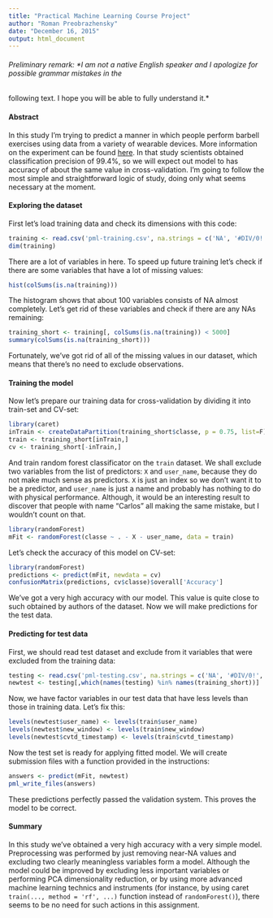```yaml
---
title: "Practical Machine Learning Course Project"
author: "Roman Preobrazhensky"
date: "December 16, 2015"
output: html_document
---
```


###### Preliminary remark: *I am not a native English speaker and I apologize for possible grammar mistakes in the
following text. I hope you will be able to fully understand it.*

#### Abstract

In this study I'm trying to predict a manner in which people perform barbell exercises using data from a variety of wearable devices. More information on the experiment can be found [here](http://groupware.les.inf.puc-rio.br/work.jsf?p1=11201). In that study scientists obtained classification precision of 99.4%, so we will expect out model to has accuracy of about the same value in cross-validation. I'm going to follow the most simple and straightforward logic of study, doing only what seems necessary at the moment.

#### Exploring the dataset

First let's load training data and check its dimensions with this code:
```r
training <- read.csv('pml-training.csv', na.strings = c('NA', '#DIV/0!', ''))
dim(training)
```

There are a lot of variables in here. To speed up future training let's check if there are some variables that have a lot of missing values:
```r
hist(colSums(is.na(training)))
```
The histogram shows that about 100 variables consists of NA almost completely. Let's get rid of these variables and check if there are any NAs remaining:
```r
training_short <- training[, colSums(is.na(training)) < 5000]
summary(colSums(is.na(training_short)))
```

Fortunately, we've got rid of all of the missing values in our dataset, which means that there's no need to exclude observations.

#### Training the model

Now let's prepare our training data for cross-validation by dividing it into train-set and CV-set:
```r
library(caret)
inTrain <- createDataPartition(training_short$classe, p = 0.75, list=F)
train <- training_short[inTrain,]
cv <- training_short[-inTrain,]
```

And train random forest classificator on the `train` dataset. We shall exclude two variables from the list of predictors: `X` and `user_name`, because they do not make much sense as predictors. `X` is just an index so we don't want it to be a predictor, and `user_name` is just a name and probably has nothing to do with physical performance. Although, it would be an interesting result to discover that people with name "Carlos" all making the same mistake, but I wouldn't count on that.
```r
library(randomForest)
mFit <- randomForest(classe ~ . - X - user_name, data = train)
```

Let's check the accuracy of this model on CV-set:

```r
library(randomForest)
predictions <- predict(mFit, newdata = cv)
confusionMatrix(predictions, cv$classe)$overall['Accuracy']
```

We've got a very high accuracy with our model. This value is quite close to such obtained by authors of the dataset. Now we will make predictions for the test data.

#### Predicting for test data

First, we should read test dataset and exclude from it variables that were excluded from the training data:
```r
testing <- read.csv('pml-testing.csv', na.strings = c('NA', '#DIV/0!', ''))
newtest <- testing[,which(names(testing) %in% names(training_short))]
```

Now, we have factor variables in our test data that have less levels than those in training data. Let's fix this:
```r
levels(newtest$user_name) <- levels(train$user_name)
levels(newtest$new_window) <- levels(train$new_window)
levels(newtest$cvtd_timestamp) <- levels(train$cvtd_timestamp)
```

Now the test set is ready for applying fitted model. We will create submission files with a function provided in the instructions:
```r
answers <- predict(mFit, newtest)
pml_write_files(answers)
```

These predictions perfectly passed the validation system. This proves the model to be correct.

#### Summary

In this study we've obtained a very high accuracy with a very simple model. Preprocessing was performed by just removing near-NA values and excluding two clearly meaningless variables form a model. Although the model could be improved by excluding less important variables or performing PCA dimensionality reduction, or by using more advanced machine learning technics and instruments (for instance, by using caret `train(..., method = 'rf', ...)` function instead of `randomForest()`), there seems to be no need for such actions in this assignment.